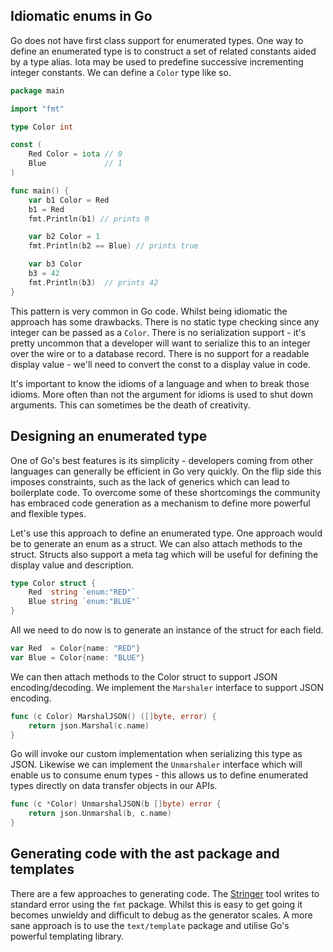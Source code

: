 
<div className={styles["Welcome"]}>

## Idiomatic enums in Go

Go does not have first class support for enumerated types. One way to define an enumerated type is to construct a set of related constants aided by a type alias. Iota may be used to predefine successive incrementing integer constants. We can define a `Color` type like so.

```go
package main

import "fmt"

type Color int

const (
	Red Color = iota // 0
	Blue             // 1
)

func main() {
	var b1 Color = Red
	b1 = Red
	fmt.Println(b1) // prints 0

	var b2 Color = 1
	fmt.Println(b2 == Blue) // prints true

	var b3 Color
	b3 = 42
	fmt.Println(b3)  // prints 42
}

```
 
This pattern is very common in Go code. Whilst being idiomatic the approach has some drawbacks. There is no static type checking since any integer can be passed as a `Color`. There is no serialization support - it's pretty uncommon that a developer will want to serialize this to an integer over the wire or to a database record. There is no support for a readable display value - we'll need to convert the const to a display value in code.

It's important to know the idioms of a language and when to break those idioms. More often than not the argument for idioms is used to shut down arguments. This can sometimes be the death of creativity. 

## Designing an enumerated type

One of Go's best features is its simplicity - developers coming from other languages can generally be efficient in Go very quickly. On the flip side this imposes constraints, such as the lack of generics which can lead to boilerplate code. To overcome some of these shortcomings the community has embraced code generation as a mechanism to define more powerful and flexible types.

Let's use this approach to define an enumerated type. One approach would be to generate an enum as a struct. We can also attach methods to the struct. Structs also support a meta tag which will be useful for defining the display value and description.

```go
type Color struct {
    Red  string `enum:"RED"`
    Blue string `enum:"BLUE"`
}
```

All we need to do now is to generate an instance of the struct for each field.

```go
var Red  = Color{name: "RED"}
var Blue = Color{name: "BLUE"}
```

We can then attach methods to the Color struct to support JSON encoding/decoding. We implement the `Marshaler` interface to support JSON encoding.

```go
func (c Color) MarshalJSON() ([]byte, error) {
    return json.Marshal(c.name)
}
```

Go will invoke our custom implementation when serializing this type as JSON. Likewise we can implement the `Unmarshaler` interface which will enable us to consume enum types - this allows us to define enumerated types directly on data transfer objects in our APIs. 

```go
func (c *Color) UnmarshalJSON(b []byte) error {
   	return json.Unmarshal(b, c.name)
}
```

## Generating code with the ast package and templates

There are a few approaches to generating code. The [Stringer](https://github.com/golang/tools/blob/master/cmd/stringer/stringer.go) tool writes to standard error using the `fmt` package. Whilst this is easy to get going it becomes unwieldy and difficult to debug as the generator scales. A more sane approach is to use the `text/template` package and utilise Go's powerful templating library.

</div>
